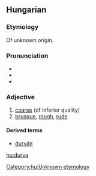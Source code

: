 ==Hungarian==

===Etymology===
Of unknown origin.

===Pronunciation===
* {{IPA|/ˈdurvɒ/|lang=hu}}
* {{audio|Hu-durva.ogg|Audio}}
* {{hyphenation|dur|va}}

===Adjective===
{{hu-adj|comp=durvább}}

# [[coarse]] (of inferior quality)
# [[brusque]], [[rough]], [[rude]]

====Derived terms====
* [[durván]]

[[Category:hu:Unknown etymology]]

[[hu:durva]]